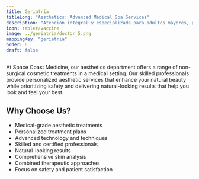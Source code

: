 ```yaml
---
title: Geriatría
titleLong: "Aesthetics: Advanced Medical Spa Services"
description: "Atención integral y especializada para adultos mayores, promoviendo calidad de vida y autonomía."
icon: tabler/vaccine
image: ../geriatria/doctor_5.png
mappingKey: "geriatria"
order: 6
draft: false
---
```


At Space Coast Medicine, our aesthetics department offers a range of non-surgical cosmetic treatments in a medical setting. Our skilled professionals provide personalized aesthetic services that enhance your natural beauty while prioritizing safety and delivering natural-looking results that help you look and feel your best.

## Why Choose Us?

- Medical-grade aesthetic treatments
- Personalized treatment plans
- Advanced technology and techniques
- Skilled and certified professionals
- Natural-looking results
- Comprehensive skin analysis
- Combined therapeutic approaches
- Focus on safety and patient satisfaction

